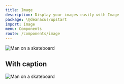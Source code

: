 ```yaml
---
title: Image
description: Display your images easily with Image
package: \@deanacus/upstart
import: Image
menu: Components
route: /components/image
---
```



<Image
  alt="Man on a skateboard"
  src="https://images.unsplash.com/photo-1520045892732-304bc3ac5d8e"
/>

<PropsTable component={Image} />

## With caption

<Image
  alt="Man on a skateboard"
  src="https://images.unsplash.com/photo-1520045892732-304bc3ac5d8e"
  caption="Image via Unsplash"
/>
